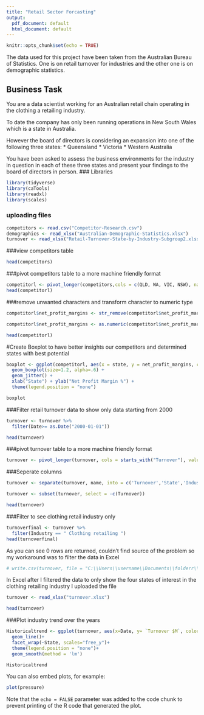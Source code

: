 ---
title: "Retail Sector Forcasting"
output:
  pdf_document: default
  html_document: default
---

```{r setup, include=FALSE}
knitr::opts_chunk$set(echo = TRUE)
```

The data used for this project have been taken from the Australian Bureau of Statistics. One is on retail turnover for industries and the other one is on demographic statistics.

## Business Task

You are a data scientist working for an Australian retail chain operating in the clothing a retailing industry.

To date the company has only been running operations in New South Wales which is a state in Australia.

However the board of directors is considering an expansion into one of the following three states:
* Queensland
* Victoria
* Western Australia

You have been asked to assess the business environments for the industry in question in each of these three states and present your findings to the board of directors in person.
### Libraries
```{r}
library(tidyverse)
library(caTools)
library(readxl)
library(scales)
```

### uploading files
```{r}
competitors <- read.csv("Competitor-Research.csv")
demographics <- read_xlsx("Australian-Demographic-Statistics.xlsx")
turnover <- read_xlsx("Retail-Turnover-State-by-Industry-Subgroup2.xlsx")

```
###view competitors table
```{r}
head(competitors)

```
###pivot competitors table to a more machine friendly format
```{r}
competitorl <- pivot_longer(competitors,cols = c(QLD, WA, VIC, NSW), names_to = "state", values_to = "net_profit_margins")
head(competitorl)
```
###remove unwanted characters and transform character to numeric type
```{r}
competitorl$net_profit_margins <- str_remove(competitorl$net_profit_margins,"[%]")

competitorl$net_profit_margins <- as.numeric(competitorl$net_profit_margins)

head(competitorl)


```
#Create Boxplot to have better insights our competitors and determined states with best potential
```{r}
boxplot <- ggplot(competitorl, aes(x = state, y = net_profit_margins, color = state)) + 
  geom_boxplot(size=1.2, alpha=.6) + 
  geom_jitter() +
  xlab("State") + ylab("Net Profit Margin %") +
  theme(legend.position = "none")

boxplot
```
###Filter retail turnover data to show only data starting from 2000
```{r}
turnover <- turnover %>%
  filter(Date>= as.Date("2000-01-01"))

head(turnover)
```
###pivot turnover table to a more machine friendly format
```{r}
turnover <- pivot_longer(turnover, cols = starts_with("Turnover"), values_to = "turnover_$m")

```
###Seperate columns
```{r}
turnover <- separate(turnover, name, into = c('Turnover','State','Industry'), sep = ';')

turnover <- subset(turnover, select = -c(Turnover))

head(turnover)
```
###Filter to see clothing retail industry only
```{r}
turnoverfinal <- turnover %>%
  filter(Industry == " Clothing retailing ")
head(turnoverfinal)
```
As you can see 0 rows are returned, couldn't find source of the problem so my workaround was to filter the data in Excel
```{r}
# write.csv(turnover, file = "C:\\Users\\username\\Documents\\folderr\\turnover.csv")

```

In Excel after I filtered the data to only show the four states of interest in the clothing retailing industry I uploaded the file
```{r}
turnover <- read_xlsx("turnover.xlsx")

head(turnover)
```
###Plot industry trend over the years
```{r}
Historicaltrend <- ggplot(turnover, aes(x=Date, y= `Turnover $M`, color= State))+ 
  geom_line()+
  facet_wrap(~State, scales="free_y")+
  theme(legend.position = "none")+
  geom_smooth(method = 'lm')

Historicaltrend
```









You can also embed plots, for example:

```{r pressure, echo=FALSE}
plot(pressure)
```

Note that the `echo = FALSE` parameter was added to the code chunk to prevent printing of the R code that generated the plot.
